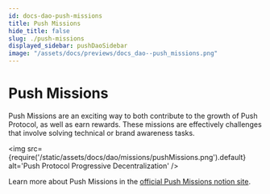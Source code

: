```yaml
---
id: docs-dao-push-missions
title: Push Missions
hide_title: false
slug: ./push-missions
displayed_sidebar: pushDaoSidebar
image: "/assets/docs/previews/docs_dao--push_missions.png"
---
```


# Push Missions

Push Missions are an exciting way to both contribute to the growth of Push Protocol, as well as earn rewards. These missions are effectively challenges that involve solving technical or brand awareness tasks.

<img
  src={require('/static/assets/docs/dao/missions/pushMissions.png').default}
  alt='Push Protocol Progressive Decentralization'
/>

Learn more about Push Missions in the [official Push Missions notion site](https://pushprotocol.notion.site/Welcome-to-Push-DAO-b1c1e1281ce64400adaaae59f98e4d4c?p=b38048e307d949aeaf807f40396cc731&pm=c).
